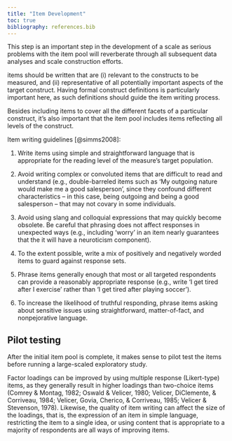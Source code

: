 ```yaml
---
title: "Item Development"
toc: true
bibliography: references.bib
---
```


This step is an important step in the development of a scale as serious problems with the item pool will reverberate through all subsequent data analyses and scale construction efforts.

items should be written that are (i) relevant to the constructs to be measured, and (ii) representative of all potentially important aspects of the target construct. Having formal construct definitions is particularly important here, as such definitions should guide the item writing process.

Besides including items to cover all the different facets of a particular construct, it's also important that the item pool includes items reflecting all levels of the construct.

Item writing guidelines [@simms2008]:

1.  Write items using simple and straightforward language that is appropriate for the reading level of the measure's target population.

2.  Avoid writing complex or convoluted items that are difficult to read and understand (e.g., double-barreled items such as 'My outgoing nature would make me a good salesperson', since they confound different characteristics -- in this case, being outgoing and being a good salesperson -- that may not covary in some individuals.

3.  Avoid using slang and colloquial expressions that may quickly become obsolete. Be careful that phrasing does not affect responses in unexpected ways (e.g., including 'worry' in an item nearly guarantees that the it will have a neuroticism component).

4.  To the extent possible, write a mix of positively and negatively worded items to guard against response sets.

5.  Phrase items generally enough that most or all targeted respondents can provide a reasonably appropriate response (e.g., write 'I get tired after I exercise' rather than 'I get tired after playing soccer').

6.  To increase the likelihood of truthful responding, phrase items asking about sensitive issues using straightforward, matter-of-fact, and nonpejorative language.

## Pilot testing

After the initial item pool is complete, it makes sense to pilot test the items before running a large-scaled exploratory study.

Factor loadings can be improved by using multiple response (Likert-type) items, as they generally result in higher loadings than two-choice items (Comrey & Montag, 1982; Oswald & Velicer, 1980; Velicer, DiClemente, & Corriveau, 1984; Velicer, Govia, Cherico, & Corriveau, 1985; Velicer & Stevenson, 1978). Likewise, the quality of item writing can affect the size of the loadings, that is, the expression of an item in simple language, restricting the item to a single idea, or using content that is appropriate to a majority of respondents are all ways of improving items.
